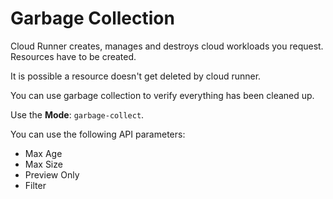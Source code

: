 # Garbage Collection

Cloud Runner creates, manages and destroys cloud workloads you request. Resources have to be
created.

It is possible a resource doesn't get deleted by cloud runner.

You can use garbage collection to verify everything has been cleaned up.

Use the **Mode**: `garbage-collect`.

You can use the following API parameters:

- Max Age
- Max Size
- Preview Only
- Filter
